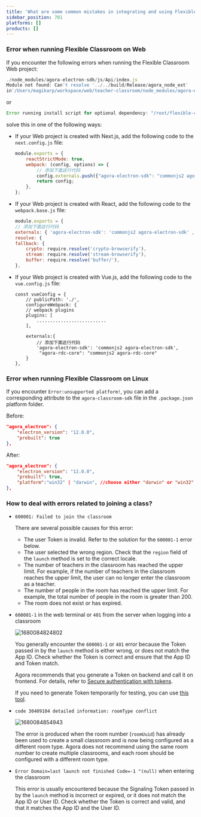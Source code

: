 ```yaml
---
title: 'What are some common mistakes in integrating and using Flexible Classroom?'
sidebar_position: 701
platforms: []
products: []
---
```



### Error when running Flexible Classroom on Web

If you encounter the following errors when running the Flexible Classroom Web project:

```javascript
./node_modules/agora-electron-sdk/js/Api/index.js
Module not found: Can't resolve '../../build/Release/agora_node_ext'
in'/Users/magikarp/workspace/web/teacher-classroom/node_modules/agora-electron-sdk/js/Api'
```
or

```javascript
Error running install script for optional dependency: "/root/flexible-classroom-desktop/node modules/agora-rdc-core: Command failed.
```

solve this in one of the following ways:

- If your Web project is created with Next.js, add the following code to the `next.config.js` file:

  ```javascript
  module.exports = {
      reactStrictMode: true,
      webpack: (config, options) => {
          // 添加下面这行代码
          config.externals.push({"agora-electron-sdk": "commonjs2 agora-electron-sdk", "agora-rdc-core": "commonjs2 agora-rdc-core"});
          return config;
      },
  };
  ```

- If your Web project is created with React, add the following code to the `webpack.base.js` file:

  ```javascript
  module.exports = {
  // 添加下面这行代码
  externals: { 'agora-electron-sdk': 'commonjs2 agora-electron-sdk' , "agora-rdc-core": "commonjs2 agora-rdc-core"},
  resolve: {
  fallback: {
      crypto: require.resolve('crypto-browserify'),
      stream: require.resolve('stream-browserify'),
      buffer: require.resolve('buffer/'),
  },
  ```

- If your Web project is created with Vue.js, add the following code to the `vue.config.js` file:

  ```
  const vueConfig = {
      // publicPath: './',
      configureWebpack: {
      // webpack plugins
      plugins: [
          ..........................
      ],

      externals:{
          // 添加下面这行代码
          'agora-electron-sdk': 'commonjs2 agora-electron-sdk',
           "agora-rdc-core": "commonjs2 agora-rdc-core"
      }
  },
  ```

### Error when running Flexible Classroom on Linux

If you encounter `Error:unsupported platform!`, you can add a corresponding attribute to the `agora-classroom-sdk` file in the `.package.json` platform folder.

Before:

```json
"agora_electron": {
    "electron_version": "12.0.0",
    "prebuilt": true
},
```

After:

```json
"agora_electron": {
    "electron_version": "12.0.0",
    "prebuilt": true,
    "platform":"win32" | "darwin", //choose either "darwin" or "win32"
},
```

### How to deal with errors related to joining a class?

- `600001: Failed to join the classroom`

  There are several possible causes for this error:

  - The user Token is invalid. Refer to the solution for the `600001-1` error below.
  - The user selected the wrong region. Check that the `region` field of the `launch` method is set to the correct locale.
  - The number of teachers in the classroom has reached the upper limit. For example, if the number of teachers in the classroom reaches the upper limit, the user can no longer enter the classroom as a teacher.
  - The number of people in the room has reached the upper limit. For example, the total number of people in the room is greater than 200.
  - The room does not exist or has expired.

- `600001-1` in the web terminal or `401` from the server when logging into a classroom

   ![1680084824802](https://web-cdn.agora.io/docs-files/1680084824802)

   You generally encounter the `600001-1` or `401` error because the Token passed in by the `launch` method is either wrong, or does not match the App ID. Check whether the Token is correct and ensure that the App ID and Token match.

   Agora recommends that you generate a Token on backend and call it on frontend. For details, refer to [Secure authentication with tokens](../../flexible-classroom/develop/authentication-workflow).

   If you need to generate Token temporarily for testing, you can use [this tool](https://webdemo.agora.io/token-builder/).

- `code 30409104 detailed information: roomType conflict`

  ![1680084854943](https://web-cdn.agora.io/docs-files/1680084854943)

   The error is produced when the room number (`roomUuid`) has already been used to create a small classroom and is now being configured as a different room type. Agora does not recommend using the same room number to create multiple classrooms, and each room should be configured with a different room type.

- `Error Domain=last launch not finished Code=-1 "(null)` when entering the classroom

   This error is usually encountered because the Signaling Token passed in by the `launch` method is incorrect or expired, or it does not match the App ID or User ID. Check whether the Token is correct and valid, and that it matches the App ID and the User ID.